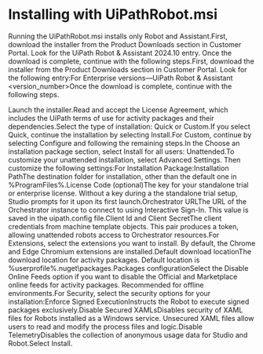 ﻿# Installing with UiPathRobot.msi

Running the UiPathRobot.msi installs only Robot and Assistant.First, download the installer from the Product Downloads section in Customer Portal. Look for the UiPath Robot & Assistant 2024.10 entry. Once the download is complete, continue with the following steps.First, download the installer from the Product Downloads section in Customer Portal. Look for the following entry:For Enterprise versions—UiPath Robot & Assistant <version_number>Once the download is complete, continue with the following steps.

Launch the installer.Read and accept the License Agreement, which includes the UiPath terms of use for activity packages and their dependencies.Select the type of installation: Quick or Custom.If you select Quick, continue the installation by selecting Install.For Custom, continue by selecting Configure and following the remaining steps.In the Choose an installation package section, select Install for all users: Unattended.To customize your unattended installation, select Advanced Settings. Then customize the following settings:For Installation Package:Installation PathThe destination folder for installation, other than the default one in %ProgramFiles%.License Code (optional)The key for your standalone trial or enterprise license. Without a key during a the standalone trial setup, Studio prompts for it upon its first launch.Orchestrator URLThe URL of the Orchestrator instance to connect to using Interactive Sign-In. This value is saved in the uipath.config file.Client Id and Client SecretThe client credentials from machine template objects. This pair produces a token, allowing unattended robots access to Orchestrator resources.For Extensions, select the extensions you want to install. By default, the Chrome and Edge Chromium extensions are installed.Default download locationThe download location for activity packages. Default location is %userprofile%.nuget\packages.Packages configurationSelect the Disable Online Feeds option if you want to disable the Official and Marketplace online feeds for activity packages. Recommended for offline environments.For Security, select the security options for your installation:Enforce Signed ExecutionInstructs the Robot to execute signed packages exclusively.Disable Secured XAMLsDisables security of XAML files for Robots installed as a Windows service. Unsecured XAML files allow users to read and modify the process files and logic.Disable TelemetryDisables the collection of anonymous usage data for Studio and Robot.Select Install.
